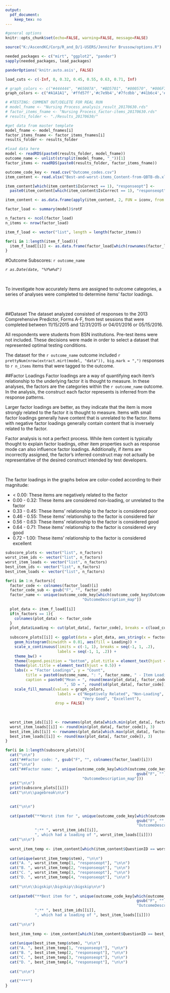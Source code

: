 ```yaml
---
output: 
  pdf_document:
    keep_tex: no
---
```


```r
#general options
knitr::opts_chunk$set(echo=FALSE, warning=FALSE, message=FALSE)

source("K:/AscendKC/Corp/R_and_D/1-USERS/Jennifer Brussow/options.R")

needed_packages <- c("mirt", "ggplot2", "pander")
sapply(needed_packages, load_packages)

panderOptions('knitr.auto.asis', FALSE)

load_cuts <- c(-Inf, 0, 0.32, 0.45, 0.55, 0.63, 0.71, Inf)

# graph_colors <- c("#444444", "#65007A", "#BD5701", "#000570", "#006F7D", "#008735", "#438700")
graph_colors <- c("#A1A1A1", '#ffd57f','#c7e9b4','#7fcdbb','#41b6c4','#2c7fb8','#405AC6')

# #TESTING: COMMENT OUT/DELETE FOR REAL RUN
# model_fname <- "Nursing Process_analysis_result_20170630.rds"
# factor_items_fname <- "Nursing Process_factor-items_20170630.rds"
# results_folder <- "./Results_20170630/"

#get data from master template
model_fname <- model_fnames[i]
factor_items_fname <- factor_items_fnames[i]
results_folder <- results_folder

#load data here
model <- readRDS(paste0(results_folder, model_fname))
outcome_name <- unlist(strsplit(model_fname, "_"))[1]
factor_items <- readRDS(paste0(results_folder, factor_items_fname))

outcome_code_key <- read.csv("Outcome_codes.csv")
item_content <- read.xlsx("Best-and-worst-items_Content-from-QBTB-db.xlsx")

item_content[which(item_content$IsCorrect == 1), "responseopt"] <- 
  paste0(item_content[which(item_content$IsCorrect == 1), "responseopt"], " (c)")

item_content <- as.data.frame(apply(item_content, 2, FUN = iconv, from = "", to = "ASCII", sub=''))

```


```r
factor_load <- summary(model)$rotF

n_factors <- ncol(factor_load)
n_items <- nrow(factor_load)

item_f_load <- vector("list", length = length(factor_items))

for(i in 1:length(item_f_load)){
  item_f_load[[i]] <- as.data.frame(factor_load[which(rownames(factor_load) %in% factor_items[[i]]),])
}

```

#Outcome Subscores: `r outcome_name`

*`r as.Date(date, "%Y%m%d")`*

&nbsp;

To investigate how accurately items are assigned to outcome categories,
a series of analyses were completed to determine items' factor loadings. 

&nbsp;

##Dataset
The dataset analyzed consisted of responses to the 2013 Comprehensive Predictor, Forms A-F, 
from test sessions that were completed between 11/15/2015 and 12/31/2015 or
04/01/2016 or 05/15/2016. 

All respondents were students from BSN institutions.
Pre-test items were not included. These decisions were made in order to select
a dataset that represented optimal testing conditions.

The dataset for the `r outcome_name` outcome included 
`r prettyNum(nrow(extract.mirt(model, "data")), big.mark = ",")` responses to 
`r n_items` items that were tagged to the outcome. 

##Factor Loadings
Factor loadings are a way of quantifying each item's relationship to the 
underlying factor it is thought to measure. In these analyses, the factors are
the categories within the `r outcome_name` outcome. In the analysis, the construct
each factor represents is inferred from the response patterns.

Larger factor loadings are better, as they indicate that the item is more strongly
related to the factor it is thought to measure. Items with small factor loadings
generally have content that is unrelated to the factor. Items with negative factor
loadings generally contain content that is inversely related to the factor.

Factor analysis is not a perfect process.
While item content is typically thought to explain factor loadings, other item 
properties such as response mode can also influence factor loadings. Additionally, 
if items are incorrectly assigned, the factor's inferred construct 
may not actually be representative of the desired construct intended by test developers.

&nbsp;

The factor loadings in the graphs below are color-coded according to their magnitude:

* < 0.00: These items are negatively related to the factor
* 0.00 - 0.32: These items are considered non-loading, or unrelated to the factor
* 0.33 - 0.45: These items' relationship to the factor is considered poor
* 0.46 - 0.55: These items' relationship to the factor is considered fair
* 0.56 - 0.63: These items' relationship to the factor is considered good
* 0.64 - 0.71: These items' relationship to the factor is considered very good
* 0.72 - 1.00: These items' relationship to the factor is considered excellent

```r

subscore_plots <- vector("list", n_factors)
worst_item_ids <- vector("list", n_factors)
worst_item_loads <- vector("list", n_factors)
best_item_ids <- vector("list", n_factors)
best_item_loads <- vector("list", n_factors)

for(i in 1:n_factors){
  factor_code <- colnames(factor_load)[i]
  factor_code_sub <- gsub("F", "", factor_code)
  factor_name <- unique(outcome_code_key[which(outcome_code_key$OutcomeID_map == factor_code_sub),
                                  "OutcomeDescription_map"])
  
  plot_data <- item_f_load[[i]]
  if(n_factors == 1){
    colnames(plot_data) <- factor_code
  }
  plot_data$Loading <- cut(plot_data[, factor_code], breaks = c(load_cuts))
  
  subscore_plots[[i]] <- ggplot(data = plot_data, aes_string(x = factor_code)) + 
    geom_histogram(binwidth = 0.01, aes(fill = Loading)) + 
    scale_x_continuous(limits = c(-1, 1), breaks = seq(-1, 1, .2),
                       labels = seq(-1, 1, .2)) + 
    theme_bw() +
    theme(legend.position = "bottom", plot.title = element_text(hjust = 0.5)) +
    theme(plot.title = element_text(hjust = 0.5)) +
    labs(x = "Factor Loadings", y = "Count", 
         title = paste0(outcome_name, ": ", factor_name, " - Item Loadings"),
         caption = paste0("Mean = ", round(mean(plot_data[, factor_code]), 3),
                          ", SD = ", round(sd(plot_data[, factor_code]), 3))) +
    scale_fill_manual(values = graph_colors, 
                       labels = c("Negatively Related", "Non-Loading", "Poor", "Fair", "Good", 
                                  "Very Good", "Excellent"),
                      drop = FALSE) 
  
  
  
  worst_item_ids[[i]] <- rownames(plot_data[which.min(plot_data[, factor_code]),])
  worst_item_loads[[i]] <- round(min(plot_data[, factor_code]), 3)
  best_item_ids[[i]] <- rownames(plot_data[which.max(plot_data[, factor_code]),])
  best_item_loads[[i]] <- round(max(plot_data[, factor_code]), 3)
}

```

```r
for(i in 1:length(subscore_plots)){
  cat("\n\n")
  cat("##Factor code: ", gsub("F", "", colnames(factor_load)[i]))
  cat("\n\n")
  cat("##Factor name: ", unique(outcome_code_key[which(outcome_code_key$OutcomeID_map == 
                                                          gsub("F", "", colnames(factor_load)[i])),
                                  "OutcomeDescription_map"]))  
  cat("\n\n")
  print(subscore_plots[[i]])
  cat("\n\n\\pagebreak\n\n")
  

  cat("\n\n")
  
  cat(paste0("**Worst item for ", unique(outcome_code_key[which(outcome_code_key$OutcomeID_map == 
                                                          gsub("F", "", colnames(factor_load)[i])),
                                                          "OutcomeDescription_map"]),
             ":** ", worst_item_ids[[i]],
             ", which had a loading of ", worst_item_loads[[i]]))
  cat("\n\n")
  
  worst_item_temp <- item_content[which(item_content$QuestionID == worst_item_ids[[i]]),]
  
  cat(unique(worst_item_temp$stem), "\n\n")
  cat("A. ", worst_item_temp[1, "responseopt"], "\n\n")
  cat("B. ", worst_item_temp[2, "responseopt"], "\n\n")
  cat("C. ", worst_item_temp[3, "responseopt"], "\n\n")
  cat("D. ", worst_item_temp[4, "responseopt"], "\n\n")
  
  cat("\n\n\\bigskip\\bigskip\\bigskip\n\n")
  
  cat(paste0("**Best item for ", unique(outcome_code_key[which(outcome_code_key$OutcomeID_map == 
                                                          gsub("F", "", colnames(factor_load)[i])),
                                                          "OutcomeDescription_map"]),
             ":** ", best_item_ids[[i]],
             ", which had a loading of ", best_item_loads[[i]]))
  
  cat("\n\n")
  
  best_item_temp <- item_content[which(item_content$QuestionID == best_item_ids[[i]]),]
  
  cat(unique(best_item_temp$stem), "\n\n")
  cat("A. ", best_item_temp[1, "responseopt"], "\n\n")
  cat("B. ", best_item_temp[2, "responseopt"], "\n\n")
  cat("C. ", best_item_temp[3, "responseopt"], "\n\n")
  cat("D. ", best_item_temp[4, "responseopt"], "\n\n")
  
  cat("\n\n")
  
  cat("***")
}
```

